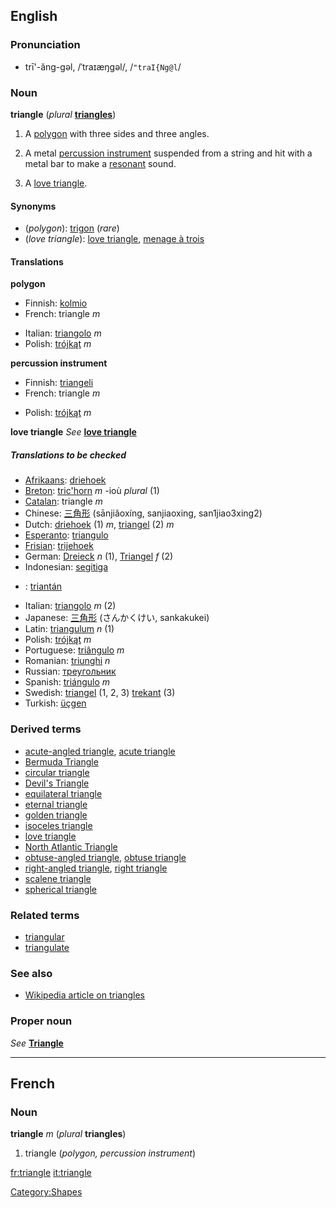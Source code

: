 {{See|Triangle}}
==English==
===Pronunciation===
*trī'-ăng-gəl, /ˈtraɪæŋɡəl/, /<tt>"traI{Ng@l</tt>/

===Noun===
'''triangle''' (''plural'' '''[[triangles]]''')

#{{geometry}} A [[polygon]] with three sides and three angles.
#{{music}} A metal [[percussion instrument]] suspended from a string and hit with a metal bar to make a [[resonant]] sound.
# A [[love triangle]].

====Synonyms====
*(''polygon''): [[trigon]] (''rare'')
*(''love triangle''): [[love triangle]], [[menage à trois]]

====Translations====

'''polygon'''
{{top}}
*Finnish: [[kolmio]]
*French: triangle ''m''
{{mid}}
*Italian: [[triangolo]] ''m''
*Polish: [[trójkąt]] ''m''
{{bottom}}

'''percussion instrument'''
{{top}}
*Finnish: [[triangeli]]
*French: triangle ''m''
{{mid}}
*Polish: [[trójkąt]] ''m''
{{bottom}}

'''love triangle'''
''See'' '''[[love triangle]]'''

=====Translations to be checked=====
<!--Remove this section once all of the translations below have been moved into the tables above.-->
{{checktrans}}

*[[Afrikaans]]: [[driehoek]]
*[[Breton]]: [[tric'horn]] ''m'' -ioù ''plural'' (1)
*[[Catalan]]: triangle ''m''
*Chinese: [[三角形]] (sānjiǎoxíng, sanjiaoxing, san1jiao3xing2)
*Dutch: [[driehoek]] (1) ''m'', [[triangel]] (2) ''m''
*[[Esperanto]]: [[triangulo]]
*[[Frisian]]: [[trijehoek]]
*German: [[Dreieck]] ''n'' (1), [[Triangel]] ''f'' (2)
*Indonesian: [[segitiga]]
*{{ga}}: [[triantán]]
*Italian: [[triangolo]] ''m'' (2)
*Japanese: [[三角形]] (さんかくけい, sankakukei)
*Latin: [[triangulum]] ''n'' (1)
*Polish: [[trójkąt]] ''m''
*Portuguese: [[triângulo]] ''m''
*Romanian: [[triunghi]] ''n''
*Russian: [[треугольник]]
*Spanish: [[triángulo]] ''m''
*Swedish: [[triangel]] (1, 2, 3) [[trekant]] (3)
*Turkish: [[üçgen]]

===Derived terms===
*[[acute-angled triangle]], [[acute triangle]]
*[[Bermuda Triangle]]
*[[circular triangle]]
*[[Devil's Triangle]]
*[[equilateral triangle]]
*[[eternal triangle]]
*[[golden triangle]]
*[[isoceles triangle]]
*[[love triangle]]
*[[North Atlantic Triangle]]
*[[obtuse-angled triangle]], [[obtuse triangle]]
*[[right-angled triangle]], [[right triangle]]
*[[scalene triangle]]
*[[spherical triangle]]

===Related terms===
*[[triangular]]
*[[triangulate]]

===See also===
*[[w:triangle|Wikipedia article on triangles]]

===Proper noun===
''See'' '''[[Triangle]]'''

[[Category:Shapes]]

----
==French==
===Noun===
'''triangle''' ''m'' (''plural'' '''triangles''')

#triangle (''polygon, percussion instrument'')

[[fr:triangle]]
[[it:triangle]]